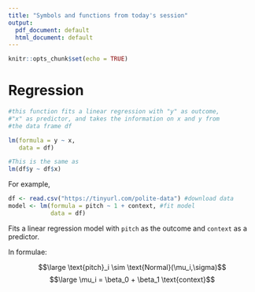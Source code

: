 ```yaml
---
title: "Symbols and functions from today's session"
output:
  pdf_document: default
  html_document: default
---
```


```r
knitr::opts_chunk$set(echo = TRUE)
```

# Regression 

```r
#this function fits a linear regression with "y" as outcome,
#"x" as predictor, and takes the information on x and y from
#the data frame df

lm(formula = y ~ x, 
   data = df) 

#This is the same as
lm(df$y ~ df$x)
```

For example,
```r
df <- read.csv("https://tinyurl.com/polite-data") #download data
model <- lm(formula = pitch ~ 1 + context, #fit model
            data = df)
```  

Fits a linear regression model with `pitch` as the outcome and `context` as a predictor. 

In formulae:

$$\large \text{pitch}_i \sim \text{Normal}(\mu_i,\sigma)$$
$$\large \mu_i = \beta_0 + \beta_1 \text{context}$$